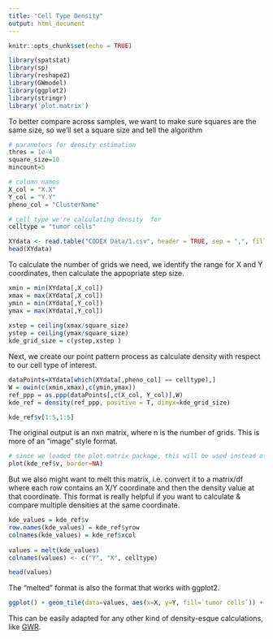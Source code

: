 ```yaml
---
title: "Cell Type Density"
output: html_document
---
```


```r
knitr::opts_chunk$set(echo = TRUE)

library(spatstat)
library(sp)
library(reshape2)
library(GWmodel)
library(ggplot2)
library(stringr)
library('plot.matrix')
```

To better compare across samples, we want to make sure squares are the same size, so we'll set a square size and tell the algorithm 

```r
# parameters for density estimation
thres = 1e-4
square_size=10
mincount=5

# column names
X_col = "X.X"
Y_col = "Y.Y"
pheno_col = "ClusterName"

# cell type we're calculating density  for
celltype = "tumor cells"

```

```r
XYdata <- read.table("CODEX Data/1.csv", header = TRUE, sep = ",", fill = TRUE, row.names=NULL)
head(XYdata)
```

To calculate the number of grids we need, we identify the range for X and Y coordinates, then calculate the appopriate step size.

```r
xmin = min(XYdata[,X_col])
xmax = max(XYdata[,X_col])
ymin = min(XYdata[,Y_col])
ymax = max(XYdata[,Y_col])
  
xstep = ceiling(xmax/square_size)
ystep = ceiling(ymax/square_size)
kde_grid_size = c(ystep,xstep )
```

Next, we create our point pattern process as calculate density with respect to our cell type of interest.
```r
dataPoints=XYdata[which(XYdata[,pheno_col] == celltype),]
W = owin(c(xmin,xmax),c(ymin,ymax))
ref_ppp = as.ppp(dataPoints[,c(X_col, Y_col)],W)
kde_ref = density(ref_ppp, positive = T, dimyx=kde_grid_size)

```

```r
kde_ref$v[1:5,1:5]
```

The original output is an nxn matrix, where n is the number of grids. This is more of an "image" style format.

```r
# since we loaded the plot.matrix package, this will be used instead of the base R plotting tool
plot(kde_ref$v, border=NA)
```

But we also might want to melt this matrix, i.e. convert it to a matrix/df where each row contains an X/Y coordinate and then the density value at that coordinate. This format is really helpful if you want to calculate & compare multiple densities at the same coordinate.

```r
kde_values = kde_ref$v
row.names(kde_values) = kde_ref$yrow
colnames(kde_values) = kde_ref$xcol
    
values = melt(kde_values)
colnames(values) <- c("Y", "X", celltype)
```


```r
head(values)
```
The "melted" format is also the format that works with ggplot2.

```r
ggplot() + geom_tile(data=values, aes(x=X, y=Y, fill=`tumor cells`)) + geom_point(data=XYdata, aes_string(x=X_col, y=Y_col))
```

This can be easily adapted for any other kind of density-esque calculations, like [GWR](https://cran.r-project.org/web/packages/spgwr/vignettes/GWR.pdf).








